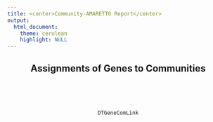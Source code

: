 ```yaml
---
title: <center>Community-AMARETTO Report</center>
output: 
  html_document:
    theme: cerulean
    highlight: NULL
---
```

<style>
  .main-container {
    max-width:  100% !important;
    padding-right: 1% !important;
    padding-left: 1% !important;
    margin-right: 1% !important;
    margin-left: 1% !important;
    table-layout: fixed !important;
  }
</style>

<center>

## Assignments of Genes to Communities
<br><br><br>
```r
DTGeneComLink
```
<br><br><br>

</center>